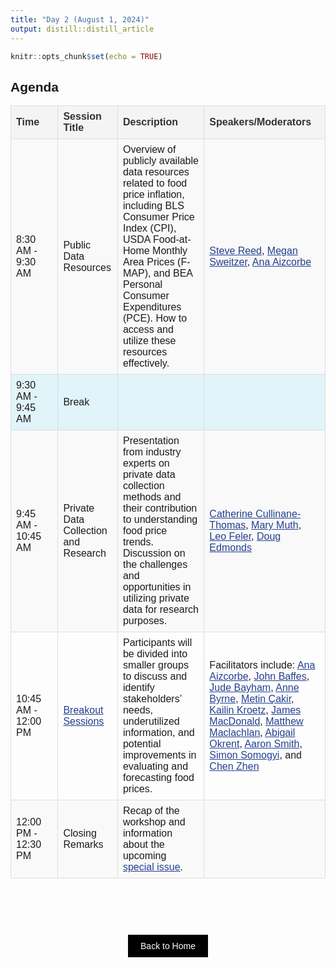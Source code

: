```yaml
---
title: "Day 2 (August 1, 2024)"
output: distill::distill_article
---
```


```r
knitr::opts_chunk$set(echo = TRUE)
```

<style>
  @import url('https://fonts.googleapis.com/css2?family=Public+Sans&display=swap');

  body {
    font-family: 'Public Sans', sans-serif;
  }

  .agenda-table {
    width: 100%;
    border-collapse: collapse;
  }

  .agenda-table th, .agenda-table td {
    border: 1px solid #ddd;
    padding: 8px;
    text-align: left;
  }

  .agenda-table th {
    background-color: #f4f4f4;
    color: #333;
  }

  .agenda-table td a {
    color: #23408F; /* Matching the color used for headers */
  }

  .agenda-table .session-time {
    width: 15%; /* Adjust the width of the Time column */
  }

  .break-row {
    background-color: #e0f4f9; /* Light blue color specifically for break rows */
  }
  
  .agenda-table tbody tr:nth-child(odd):not(.break-row) {
    background-color: #f9f9f9; /* Apply grey shading only to non-break odd rows */
  }
</style>

## Agenda

<table class="agenda-table">
  <thead>
    <tr>
      <th>Time</th>
      <th>Session Title</th>
      <th>Description</th>
      <th>Speakers/Moderators</th>
    </tr>
  </thead>
  <tbody>
    <tr>
      <td class="session-time">8:30 AM - 9:30 AM</td>
      <td>Public Data Resources</td>
      <td>Overview of publicly available data resources related to food price inflation, including BLS Consumer Price Index (CPI), USDA Food-at-Home Monthly Area Prices (F-MAP), and BEA Personal Consumer Expenditures (PCE). How to access and utilize these resources effectively.</td>
      <td><a href="speakers/reed.html" target="_blank">Steve Reed</a>, <a href="speakers/sweitzer.html" target="_blank">Megan Sweitzer</a>, <a href="speakers/aizcorbe.html" target="_blank">Ana Aizcorbe</a></td>
    </tr>
    <tr class="break-row">
      <td class="session-time">9:30 AM - 9:45 AM</td>
      <td>Break</td>
      <td></td>
      <td></td>
    </tr>
    <tr>
      <td class="session-time">9:45 AM - 10:45 AM</td>
      <td>Private Data Collection and Research</td>
      <td>Presentation from industry experts on private data collection methods and their contribution to understanding food price trends. Discussion on the challenges and opportunities in utilizing private data for research purposes.</td>
      <td><a href="speakers/thomas.html" target="_blank">Catherine Cullinane-Thomas</a>, <a href="speakers/muth.html" target="_blank">Mary Muth</a>, <a href="speakers/feler.html" target="_blank">Leo Feler</a>, <a href="speakers/edmonds.html" target="_blank">Doug Edmonds</a></td>
    </tr>
    <tr>
      <td class="session-time">10:45 AM - 12:00 PM</td>
      <td><a href="topics.html" target="_blank">Breakout Sessions</a></td>
      <td>Participants will be divided into smaller groups to discuss and identify stakeholders’ needs, underutilized information, and potential improvements in evaluating and forecasting food prices.</td>
      <td>Facilitators include: <a href="speakers/aizcorbe.html" target="_blank">Ana Aizcorbe</a>, <a href="speakers/baffes.html" target="_blank">John Baffes</a>, <a href="speakers/bayham.html" target="_blank">Jude Bayham</a>, <a href="speakers/byrne.html" target="_blank">Anne Byrne</a>, <a href="speakers/cakir.html" target="_blank">Metin Çakir</a>, <a href="speakers/kroetz.html" target="_blank">Kailin Kroetz</a>, <a href="speakers/macdonald.html" target="_blank">James MacDonald</a>, <a href="speakers/maclachlan.html" target="_blank">Matthew Maclachlan</a>, <a href="speakers/okrent.html" target="_blank">Abigail Okrent</a>, <a href="speakers/smith.html" target="_blank">Aaron Smith</a>, <a href="speakers/somogyi.html" target="_blank">Simon Somogyi</a>, and <a href="speakers/zhen.html" target="_blank">Chen Zhen</a></td>
    </tr>
    <tr>
      <td class="session-time">12:00 PM - 12:30 PM</td>
      <td>Closing Remarks</td>
      <td>Recap of the workshop and information about the upcoming <a href="journal.html" target="_blank">special issue</a>.</td>
      <td></td>
    </tr>
  </tbody>
</table>



<!--
## Agenda

| Time | Description | Speakers/Moderators | 
|----------------------|---------------------------------------------|------------------------------------------|
| 8:00 AM - 8:30 AM    | Registration and Coffee                     | |
| 8:30 AM - 9:30 AM    | Public Data Resources                       | [Steve Reed](reed.html), [Megan Sweitzer](sweitzer.html), and [Ana Aizcorbe](aizcorbe.html) |
| 9:30 AM - 9:45 AM    | Break                                       | |
| 9:45 AM - 10:45 AM   | Private Data Collection and Research        | [Catherine Cullinane-Thomas](thomas.html), [Mary Muth](muth.html), [Leo Feler](feler.html), and [Doug Edmonds](edmonds.html) |
| 10:45 AM - 12:00 PM  | Breakout Sessions                           | [Ana Aizcorbe](aizcorbe.html), [John Baffes](baffes.html), [Jude Bayham](bayham.html), [Anne Byrne](byrne.html), [Metin Çakir](cakir.html), [Kailin Kroetz](kroetz.html), [James MacDonald](macdonald.html), [Matthew Maclachlan](maclachlan.html), [Abigail Okrent](okrent.html), [Aaron Smith](smith.html), [Simon Somogyi](somogyi.html), [Chen Zhen](zhen.html) |
| 12:00 PM - 12:30 PM  | Closing Remarks                             | |
-->



<!-- ################## -->

<div style="padding-bottom: 60px;"></div>

<!--===================================-->
<div style="text-align: center;">
  <a href="index.html" class="btn" style="background-color: black; color: white; padding: 10px 20px; text-align: center; text-decoration: none; display: inline-block;">Back to Home</a>
</div>



